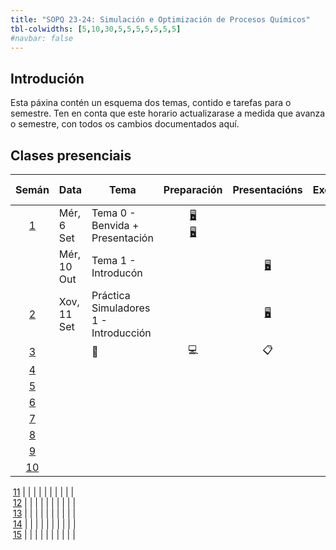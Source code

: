 ```yaml
---
title: "SOPQ 23-24: Simulación e Optimización de Procesos Químicos"
tbl-colwidths: [5,10,30,5,5,5,5,5,5,5]
#navbar: false
---
```


## Introdución

Esta páxina contén un esquema dos temas, contido e tarefas para o semestre.
Ten en conta que este horario actualizarase a medida que avanza o semestre, con todos os cambios documentados aquí.

## Clases presenciais

::: column-screen-inset-right
| Semán | Data | Tema | Preparación | Presentacións | Exercicios | Laboratorio | Casos prácticos | Avaliación | Proxecto |  
|:------:|--------|--------|:------:|:------:|:------:|:------:|:------:|:------:|:------:|  
|  [1](/weeks/week-1.html)  | Mér, 6 Set | Tema 0 - Benvida + Presentación | [🖥️](/temas/course-syllabus.qmd "Guía docente"){aria-label="Lab 1 slides"}<br>[🖥️](/temas/course-support.qmd "Guía docente"){aria-label="Lab 1 slides"} |  |  | | [🖥️](/temas/./exercicios/exemplo-exercicio.qmd "Guía docente"){aria-label="Lab 1 slides"} | | |    
|  | Mér, 10 Out  | Tema 1 - Introducón | | [🖥️](/slides/lec-1.html "Slides"){aria-label="Lab 1 slides"} | | [💻](/labs/lab-1.html "Lab instructions"){aria-label="Lab 1 instructions"} | | | |  
|  [2](/weeks/week-2.html) | Xov, 11 Set | Práctica Simuladores 1 - Introducción | |  [🖥️](/slides/lec-2.html "Lecture slides"){aria-label="Lecture 2 slides"}  | | | | | |  
|  [3](/weeks/week-3.html)  |          | 📖 | 💻 | 📋 | ✍️ | 🗝️ | 🖥️ | ✅ | 📂 |  
|  [4](/weeks/week-3.html)  |          | | | | | | | | |  
|  [5](/weeks/week-3.html)  |          | | | | | | | | |  
|  [6](/weeks/week-3.html)  |          | | | | | | | | |  
|  [7](/weeks/week-3.html)  |          | | | | | | | | |  
|  [8](/weeks/week-3.html)  |          | | | | | | | | |  
|  [9](/weeks/week-3.html)  |          | | | | | | | | |  
|  [10](/weeks/week-3.html)  |          | | | | | | | | |  


|  [11](/weeks/week-3.html)  |          | | | | | | | | |  
|  [12](/weeks/week-3.html)  |          | | | | | | | | |  
|  [13](/weeks/week-3.html)  |          | | | | | | | | |  
|  [14](/weeks/week-3.html)  |          | | | | | | | | |  
|  [15](/weeks/week-3.html)  |          | | | | | | | | |  

:::


